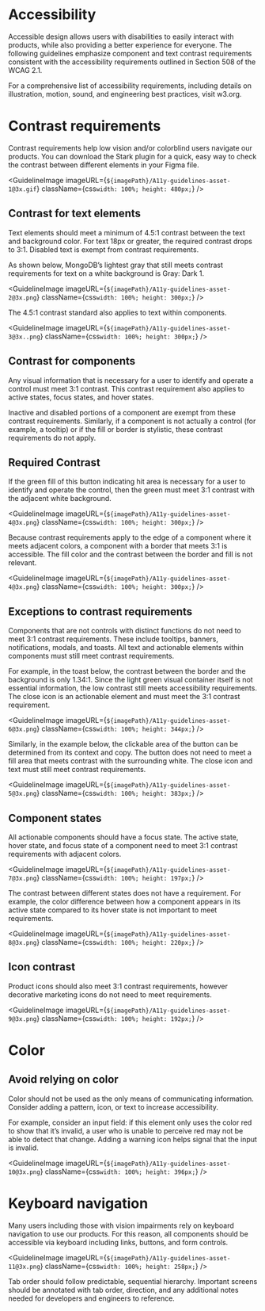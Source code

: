 
# Accessibility

Accessible design allows users with disabilities to easily interact with products, while also providing a better experience for everyone. The following guidelines emphasize component and text contrast requirements consistent with the accessibility requirements outlined in Section 508 of the WCAG 2.1.

For a comprehensive list of accessibility requirements, including details on illustration, motion, sound, and engineering best practices, visit <Link href="https://w3.org" arrowAppearance="persist">w3.org</Link>.

# Contrast requirements

Contrast requirements help low vision and/or colorblind users navigate our products. You can download the <Link href="https://www.getstark.co/" arrowAppearance="persist">Stark plugin</Link> for a quick, easy way to check the contrast between different elements in your Figma file.

<GuidelineImage
  imageURL={`${imagePath}/A11y-guidelines-asset-1@3x.gif`}
  className={css`
    width: 100%;
    height: 480px;
  `}
/>

## Contrast for text elements

Text elements should meet a minimum of 4.5:1 contrast between the text and background color. For text 18px or greater, the required contrast drops to 3:1. Disabled text is exempt from contrast requirements.

As shown below, MongoDB’s lightest gray that still meets contrast requirements for text on a white background is Gray: Dark 1.

<GuidelineImage
  imageURL={`${imagePath}/A11y-guidelines-asset-2@3x.png`}
  className={css`
    width: 100%;
    height: 300px;
  `}
/>

The 4.5:1 contrast standard also applies to text within components.

<GuidelineImage
  imageURL={`${imagePath}/A11y-guidelines-asset-3@3x..png`}
  className={css`
    width: 100%;
    height: 300px;
  `}
/>

## Contrast for components

Any visual information that is necessary for a user to identify and operate a control must meet 3:1 contrast. This contrast requirement also applies to active states, focus states, and hover states.

Inactive and disabled portions of a component are exempt from these contrast requirements. Similarly, if a component is not actually a control (for example, a tooltip) or if the fill or border is stylistic, these contrast requirements do not apply.

## Required Contrast

If the green fill of this button indicating hit area is necessary for a user to identify and operate the control, then the green must meet 3:1 contrast with the adjacent white background.

<GuidelineImage
  imageURL={`${imagePath}/A11y-guidelines-asset-4@3x.png`}
  className={css`
    width: 100%;
    height: 300px;
  `}
/>

Because contrast requirements apply to the edge of a component where it meets adjacent colors, a component with a border that meets 3:1 is accessible. The fill color and the contrast between the border and fill is not relevant.

<GuidelineImage
  imageURL={`${imagePath}/A11y-guidelines-asset-4@3x.png`}
  className={css`
    width: 100%;
    height: 300px;
  `}
/>

## Exceptions to contrast requirements

Components that are not controls with distinct functions do not need to meet 3:1 contrast requirements. These include tooltips, banners, notifications, modals, and toasts. All text and actionable elements within components must still meet contrast requirements.

For example, in the toast below, the contrast between the border and the background is only 1.34:1. Since the light green visual container itself is not essential information, the low contrast still meets accessibility requirements. The close icon is an actionable element and must meet the 3:1 contrast requirement.

<GuidelineImage
  imageURL={`${imagePath}/A11y-guidelines-asset-6@3x.png`}
  className={css`
    width: 100%;
    height: 344px;
  `}
/>

Similarly, in the example below, the clickable area of the button can be determined from its context and copy. The button does not need to meet a fill area that meets contrast with the surrounding white. The close icon and text must still meet contrast requirements.

<GuidelineImage
  imageURL={`${imagePath}/A11y-guidelines-asset-5@3x.png`}
  className={css`
    width: 100%;
    height: 383px;
  `}
/>

## Component states

All actionable components should have a focus state. The active state, hover state, and focus state of a component need to meet 3:1 contrast requirements with adjacent colors.

<GuidelineImage
  imageURL={`${imagePath}/A11y-guidelines-asset-7@3x.png`}
  className={css`
    width: 100%;
    height: 197px;
  `}
/>

The contrast between different states does not have a requirement. For example, the color difference between how a component appears in its active state compared to its hover state is not important to meet requirements.

<GuidelineImage
  imageURL={`${imagePath}/A11y-guidelines-asset-8@3x.png`}
  className={css`
    width: 100%;
    height: 220px;
  `}
/>

## Icon contrast

Product icons should also meet 3:1 contrast requirements, however decorative marketing icons do not need to meet requirements.

<GuidelineImage
  imageURL={`${imagePath}/A11y-guidelines-asset-9@3x.png`}
  className={css`
    width: 100%;
    height: 192px;
  `}
/>

# Color

## Avoid relying on color

Color should not be used as the only means of communicating information. Consider adding a pattern, icon, or text to increase accessibility.

For example, consider an input field: if this element only uses the color red to show that it’s invalid, a user who is unable to perceive red may not be able to detect that change. Adding a warning icon helps signal that the input is invalid.

<GuidelineImage
  imageURL={`${imagePath}/A11y-guidelines-asset-10@3x.png`}
  className={css`
    width: 100%;
    height: 396px;
  `}
/>

# Keyboard navigation

Many users including those with vision impairments rely on keyboard navigation to use our products. For this reason, all components should be accessible via keyboard including links, buttons, and form controls.

<GuidelineImage
  imageURL={`${imagePath}/A11y-guidelines-asset-11@3x.png`}
  className={css`
    width: 100%;
    height: 258px;
  `}
/>

Tab order should follow predictable, sequential hierarchy. Important screens should be annotated with tab order, direction, and any additional notes needed for developers and engineers to reference.

